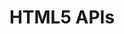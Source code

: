 ---
id: "web_tf_medium_015"
questionType: "TRUE_FALSE"
title: "HTML5 APIs"
statement: "The Fetch API is used to perform asynchronous HTTP requests."
difficulty: "MEDIUM"
category: "Web Development"
correctAnswer: true
explanation: "Fetch API replaces XMLHttpRequest for making network requests."
---